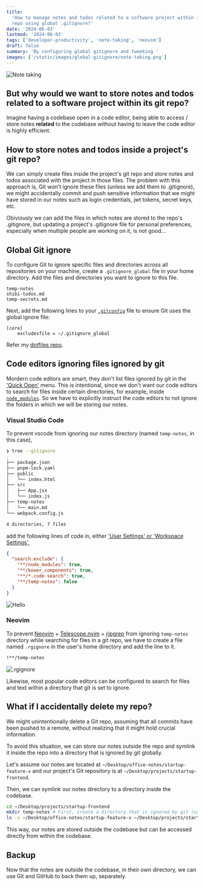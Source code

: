 ```yaml
---
title:
  'How to manage notes and todos related to a software project within its git
  repo using global .gitignore?'
date: '2024-06-03'
lastmod: '2024-06-03'
tags: ['developer-productivity', 'note-taking', 'neovim']
draft: false
summary: 'By configuring global gitignore and tweeking '
images: ['/static/images/global-gitignore/note-taking.png']
---
```


![Note taking](/static/images/blogs/global-gitignore/note-taking.jpg)

## But why would we want to store notes and todos related to a software project within its git repo?

Imagine having a codebase open in a code editor, being able to access / store
notes **related** to the codebase without having to leave the code editor is
highly efficient.

## How to store notes and todos inside a project's git repo?

We can simply create files inside the project's git repo and store notes and
todos associated with the project in those files. The problem with this approach
is, Git won't ignore these files (unless we add them to .gitignore), we might
accidentally commit and push sensitive information that we might have stored in
our notes such as login credentials, jwt tokens, secret keys, etc.

Obiviously we can add the files in which notes are stored to the repo's
.gitignore, but updating a project's .gitignore file for personal preferences,
especially when multiple people are working on it, is not good...

## Global Git ignore

To configure Git to ignore specific files and directories across all
repositories on your machine, create a `.gitignore_global` file in your home
directory. Add the files and directories you want to ignore to this file.

```config
temp-notes
shibi-todos.md
temp-secrets.md
```

Next, add the following lines to your
[`.gitconfig`](https://git-scm.com/book/en/v2/Getting-Started-First-Time-Git-Setup)
file to ensure Git uses the global ignore file:

```config
[core]
    excludesfile = ~/.gitignore_global
```

Refer my
[dotfiles repo](https://github.com/shibisuriya/.dotfiles/tree/main/git).

## Code editors ignoring files ignored by git

Mordern code editors are smart, they don't list files ignored by git in the
['Quick Open'](https://code.visualstudio.com/docs/editor/editingevolved) menu.
This is intentional, since we don't want our code editors to search for files
inside certain directories, for example, inside
[`node_modules`](https://docs.npmjs.com/about-packages-and-modules). So we have
to explicitly instruct the code editors to not ignore the folders in which we
will be storing our notes.

### Visual Studio Code

To prevent vscode from ignoring our notes directory (named `temp-notes`, in this
case),

```zsh
❯ tree --gitignore
.
├── package.json
├── pnpm-lock.yaml
├── public
│   └── index.html
├── src
│   ├── App.jsx
│   └── index.js
├── temp-notes
│   └── main.md
└── webpack.config.js

4 directories, 7 files
```

add the following lines of code in, either
['User Settings' or 'Workspace Settings'](https://code.visualstudio.com/docs/getstarted/settings),

```json
{
  "search.exclude": {
    "**/node_modules": true,
    "**/bower_components": true,
    "**/*.code-search": true,
    "**/temp-notes": false
  }
}
```

![Hello](/static/images/blogs/global-gitignore/vscode-search.png)

### Neovim

To prevent [Neovim](https://github.com/neovim/neovim) +
[Telescope.nvim](https://github.com/nvim-telescope/telescope.nvim) +
[ripgrep](https://github.com/BurntSushi/ripgrep) from ignoring `temp-notes`
directory while searching for files in a git repo, we have to create a file
named `.rgignore` in the user's home directory and add the line to it.

```bash
!**/temp-notes
```

![.rgignore](/static/images/blogs/global-gitignore/telescope-ripgrep-neovim.png)

Likewise, most popular code editors can be configured to search for files and
text within a directory that git is set to ignore.

## What if I accidentally delete my repo?

We might unintentionally delete a Git repo, assuming that all commits have been
pushed to a remote, without realizing that it might hold crucial information.

To avoid this situation, we can store our notes outside the repo and symlink it
inside the repo into a directory that is ignored by git globally.

Let's assume our notes are located at `~/Desktop/office-notes/startup-feature-x`
and our project's Git repository is at `~/Desktop/projects/startup-frontend`.

Then, we can symlink our notes directory to a directory inside the codebase.

```bash
cd ~/Desktop/projects/startup-frontend
mkdir temp-notes # First, create a directory that is ignored by git (using .gitignore_global).
ln -s ~/Desktop/office-notes/startup-feature-x ~/Desktop/projects/startup-frontend/temp-notes/
```

This way, our notes are stored outside the codebase but can be accessed directly
from within the codebase.

## Backup

Now that the notes are outside the codebase, in their own directory, we can use
Git and GitHub to back them up, separately.
